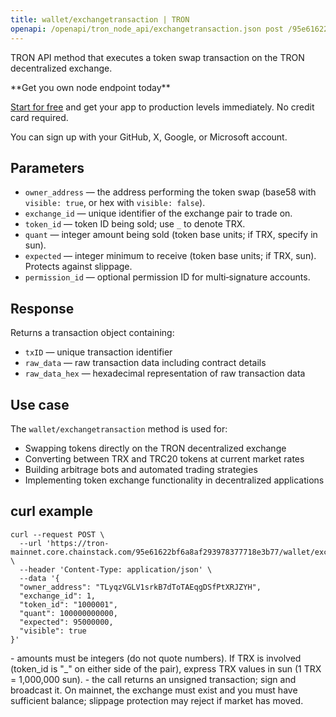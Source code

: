 ---
title: wallet/exchangetransaction | TRON
openapi: /openapi/tron_node_api/exchangetransaction.json post /95e61622bf6a8af293978377718e3b77/wallet/exchangetransaction
---

TRON API method that executes a token swap transaction on the TRON decentralized exchange.

<Check>
**Get you own node endpoint today**

[Start for free](https://console.chainstack.com/) and get your app to production levels immediately. No credit card required.

You can sign up with your GitHub, X, Google, or Microsoft account.
</Check>

## Parameters

- `owner_address` — the address performing the token swap (base58 with `visible: true`, or hex with `visible: false`).
- `exchange_id` — unique identifier of the exchange pair to trade on.
- `token_id` — token ID being sold; use `_` to denote TRX.
- `quant` — integer amount being sold (token base units; if TRX, specify in sun).
- `expected` — integer minimum to receive (token base units; if TRX, sun). Protects against slippage.
- `permission_id` — optional permission ID for multi‑signature accounts.

## Response

Returns a transaction object containing:

- `txID` — unique transaction identifier
- `raw_data` — raw transaction data including contract details
- `raw_data_hex` — hexadecimal representation of raw transaction data

## Use case

The `wallet/exchangetransaction` method is used for:

- Swapping tokens directly on the TRON decentralized exchange
- Converting between TRX and TRC20 tokens at current market rates
- Building arbitrage bots and automated trading strategies
- Implementing token exchange functionality in decentralized applications

## curl example

```shell Shell
curl --request POST \
  --url 'https://tron-mainnet.core.chainstack.com/95e61622bf6a8af293978377718e3b77/wallet/exchangetransaction' \
  --header 'Content-Type: application/json' \
  --data '{
  "owner_address": "TLyqzVGLV1srkB7dToTAEqgDSfPtXRJZYH",
  "exchange_id": 1,
  "token_id": "1000001",
  "quant": 100000000000,
  "expected": 95000000,
  "visible": true
}'
```

<Info>
- amounts must be integers (do not quote numbers). If TRX is involved (token_id is "_" on either side of the pair), express TRX values in sun (1 TRX = 1,000,000 sun).
- the call returns an unsigned transaction; sign and broadcast it. On mainnet, the exchange must exist and you must have sufficient balance; slippage protection may reject if market has moved.
</Info>
